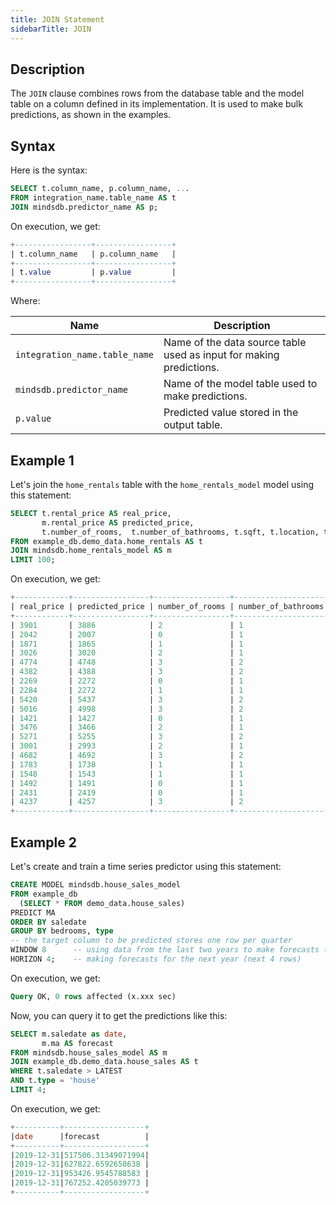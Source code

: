 ```yaml
---
title: JOIN Statement
sidebarTitle: JOIN
---
```


## Description

The `JOIN` clause combines rows from the database table and the model table on a column defined in its implementation. It is used to make bulk predictions, as shown in the examples.

## Syntax

Here is the syntax:

```sql
SELECT t.column_name, p.column_name, ...
FROM integration_name.table_name AS t
JOIN mindsdb.predictor_name AS p;
```

On execution, we get:

```sql
+-----------------+-----------------+
| t.column_name   | p.column_name   |
+-----------------+-----------------+
| t.value         | p.value         |
+-----------------+-----------------+
```

Where:

| Name                                | Description                                                         |
| ----------------------------------- | ------------------------------------------------------------------- |
| `integration_name.table_name`       | Name of the data source table used as input for making predictions. |
| `mindsdb.predictor_name`            | Name of the model table used to make predictions.                   |
| `p.value`                           | Predicted value stored in the output table.                         |

## Example 1

Let's join the `home_rentals` table with the `home_rentals_model` model using this statement:

```sql
SELECT t.rental_price AS real_price, 
       m.rental_price AS predicted_price,
       t.number_of_rooms,  t.number_of_bathrooms, t.sqft, t.location, t.days_on_market 
FROM example_db.demo_data.home_rentals AS t 
JOIN mindsdb.home_rentals_model AS m 
LIMIT 100;
```

On execution, we get:

```sql
+------------+-----------------+-----------------+---------------------+------+----------+----------------+
| real_price | predicted_price | number_of_rooms | number_of_bathrooms | sqft | location | days_on_market |
+------------+-----------------+-----------------+---------------------+------+----------+----------------+
| 3901       | 3886            | 2               | 1                   | 917  | great    | 13             |
| 2042       | 2007            | 0               | 1                   | 194  | great    | 10             |
| 1871       | 1865            | 1               | 1                   | 543  | poor     | 18             |
| 3026       | 3020            | 2               | 1                   | 503  | good     | 10             |
| 4774       | 4748            | 3               | 2                   | 1066 | good     | 13             |
| 4382       | 4388            | 3               | 2                   | 816  | poor     | 25             |
| 2269       | 2272            | 0               | 1                   | 461  | great    | 6              |
| 2284       | 2272            | 1               | 1                   | 333  | great    | 6              |
| 5420       | 5437            | 3               | 2                   | 1124 | great    | 9              |
| 5016       | 4998            | 3               | 2                   | 1204 | good     | 7              |
| 1421       | 1427            | 0               | 1                   | 538  | poor     | 43             |
| 3476       | 3466            | 2               | 1                   | 890  | good     | 6              |
| 5271       | 5255            | 3               | 2                   | 975  | great    | 6              |
| 3001       | 2993            | 2               | 1                   | 564  | good     | 13             |
| 4682       | 4692            | 3               | 2                   | 953  | good     | 10             |
| 1783       | 1738            | 1               | 1                   | 493  | poor     | 24             |
| 1548       | 1543            | 1               | 1                   | 601  | poor     | 47             |
| 1492       | 1491            | 0               | 1                   | 191  | good     | 12             |
| 2431       | 2419            | 0               | 1                   | 511  | great    | 1              |
| 4237       | 4257            | 3               | 2                   | 916  | poor     | 36             |
+------------+-----------------+-----------------+---------------------+------+----------+----------------+
```

## Example 2

Let's create and train a time series predictor using this statement:

```sql
CREATE MODEL mindsdb.house_sales_model
FROM example_db
  (SELECT * FROM demo_data.house_sales)
PREDICT MA
ORDER BY saledate
GROUP BY bedrooms, type
-- the target column to be predicted stores one row per quarter
WINDOW 8      -- using data from the last two years to make forecasts (last 8 rows)
HORIZON 4;    -- making forecasts for the next year (next 4 rows)
```

On execution, we get:

```sql
Query OK, 0 rows affected (x.xxx sec)
```

Now, you can query it to get the predictions like this:

```sql
SELECT m.saledate as date,
       m.ma AS forecast
FROM mindsdb.house_sales_model AS m 
JOIN example_db.demo_data.house_sales AS t
WHERE t.saledate > LATEST
AND t.type = 'house'
LIMIT 4;
```

On execution, we get:

```sql
+----------+------------------+
|date      |forecast          |
+----------+------------------+
|2019-12-31|517506.31349071994|
|2019-12-31|627822.6592658638 |
|2019-12-31|953426.9545788583 |
|2019-12-31|767252.4205039773 |
+----------+------------------+
```
